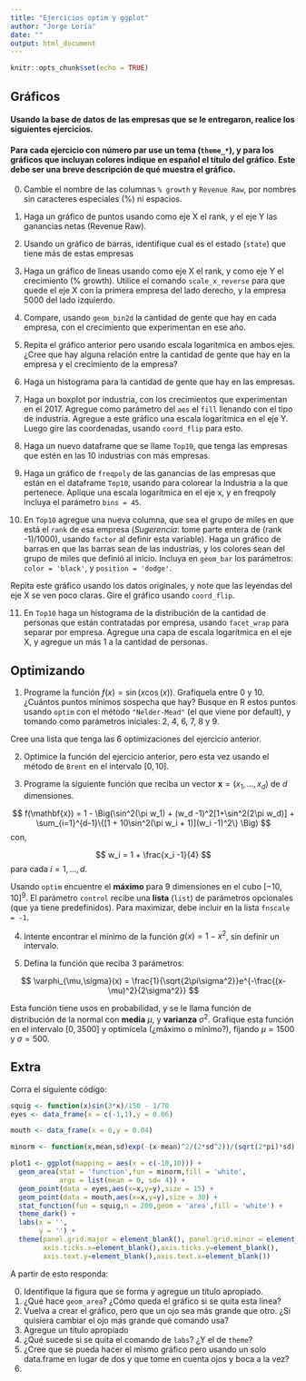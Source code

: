 ```yaml
---
title: "Ejercicios optim y ggplot"
author: "Jorge Loría"
date: ""
output: html_document
---
```


```r
knitr::opts_chunk$set(echo = TRUE)
```


## Gráficos

#### Usando la base de datos de las empresas que se le entregaron, realice los siguientes ejercicios. 

#### Para cada ejercicio con número par use un tema (`theme_*`), y para los gráficos que **incluyan** colores indique en español el título del gráfico. Este debe ser una breve descripción de qué muestra el gráfico.

0. Cambie el nombre de las columnas `% growth` y `Revenue Raw`, por nombres sin caracteres especiales (%) ni espacios.

1. Haga un gráfico de puntos usando como eje X el rank, y el eje Y las ganancias netas (Revenue Raw). 

2. Usando un gráfico de barras, identifique cual es el estado (`state`) que tiene más de estas empresas 

3. Haga un gráfico de lineas usando como eje X el rank, y como eje Y el crecimiento (% growth). Utilice el comando `scale_x_reverse` para que quede el eje X con la primera empresa del lado derecho, y la empresa 5000 del lado izquierdo. 

4. Compare, usando `geom_bin2d` la cantidad de gente que hay en cada empresa, con el crecimiento que experimentan en ese año. 

5. Repita el gráfico anterior pero usando escala logarítmica en ambos ejes. ¿Cree que hay alguna relación entre la cantidad de gente que hay en la empresa y el crecimiento de la empresa?

6. Haga un histograma para la cantidad de gente que hay en las empresas.

7. Haga un boxplot por industria, con los crecimientos que experimentan en el 2017. Agregue como parámetro del `aes` el `fill` llenando con el tipo de industria. Agregue a este gráfico una escala logarítmica en el eje Y. Luego gire las coordenadas, usando `coord_flip` para esto.

8. Haga un nuevo dataframe que se llame `Top10`, que tenga las empresas que estén en las 10 industrias con más empresas.

9. Haga un gráfico de `freqpoly` de las ganancias de las empresas que están en el dataframe `Top10`, usando para colorear la Industria a la que pertenece. Aplique una escala logarítmica en el eje x, y en freqpoly incluya el parámetro `bins = 45`.

10. En `Top10` agregue una nueva columna, que sea el grupo de miles en que está el `rank` de esa empresa (_Sugerencia_: tome parte entera de (rank -1)/1000), usando `factor` al definir esta variable). Haga un gráfico de barras en que las barras sean de las industrias, y los colores sean del grupo de miles que definió al inicio. Incluya en `geom_bar` los parámetros: `color = 'black'`, y `position = 'dodge'`.

Repita este gráfico usando los datos originales, y note que las leyendas del eje X se ven poco claras. Gire el gráfico usando `coord_flip`.

11. En `Top10` haga un histograma de la distribución de la cantidad de personas que están contratadas por empresa, usando `facet_wrap` para separar por empresa. Agregue una capa de escala logarítmica en el eje X, y agregue un más 1 a la cantidad de personas.


## Optimizando

1.  Programe la función $f(x) = \sin(x\cos(x))$. Grafíquela entre $0$ y $10$. ¿Cuántos puntos mínimos sospecha que hay?  Busque en R estos puntos usando `optim` con el método `"Nelder-Mead"` (el que viene por default), y tomando como parámetros iniciales: 2, 4, 6, 7, 8 y 9.

Cree una lista que tenga las 6 optimizaciones del ejercicio anterior. 

2. Optimice la función del ejercicio anterior, pero esta vez usando el método de `Brent` en el intervalo $[0,10]$.

3. Programe la siguiente función que reciba un vector $\mathbf{x}=(x_1,\dots,x_d)$ de $d$ dimensiones. 

$$
f(\mathbf{x}) = 1 - \Big(\sin^2(\pi w_1) + (w_d -1)^2[1+\sin^2(2\pi w_d)] + \sum_{i=1}^{d-1}\{[1 + 10\sin^2(\pi w_i + 1)](w_i -1)^2\} \Big)
$$
con,

$$
w_i = 1 + \frac{x_i -1}{4}
$$
para cada $i = 1, \dots, d$.

Usando `optim` encuentre el __máximo__ para $9$ dimensiones en el cubo $[-10,10]^9$.  El parámetro `control` recibe una **lista** (`list`) de parámetros opcionales (que ya tiene predefinidos). Para maximizar, debe incluir en la lista `fnscale = -1`.

4. Intente encontrar el mínimo de la función $g(x) = 1-x^2$, sin definir un intervalo. 

5. Defina la función que reciba 3 parámetros:


$$
\varphi_{\mu,\sigma}(x) = \frac{1}{\sqrt{2\pi\sigma^2}}e^{-\frac{(x-\mu)^2}{2\sigma^2}}
$$


Esta función tiene usos en probabilidad, y se le llama función de distribución de la normal con **media** $\mu$, y **varianza** $\sigma^2$. Grafique esta función en el intervalo $[0,3500]$ y optimícela (¿máximo o mínimo?), fijando $\mu = 1500$ y $\sigma = 500$.



## **Extra**

Corra el siguiente código:


```r
squig <- function(x)sin(3*x)/150 - 1/70
eyes <- data_frame(x = c(-1,1),y = 0.06)

mouth <- data_frame(x = 0,y = 0.04)

minorm <- function(x,mean,sd)exp(-(x-mean)^2/(2*sd^2))/(sqrt(2*pi)*sd)

plot1 <- ggplot(mapping = aes(x = c(-10,10))) + 
  geom_area(stat = 'function',fun = minorm,fill = 'white',
            args = list(mean = 0, sd= 4)) + 
  geom_point(data = eyes,aes(x=x,y=y),size = 15) + 
  geom_point(data = mouth,aes(x=x,y=y),size = 30) + 
  stat_function(fun = squig,n = 200,geom = 'area',fill = 'white') + 
  theme_dark() + 
  labs(x = '',
       y = '') +
  theme(panel.grid.major = element_blank(), panel.grid.minor = element_blank(),
        axis.ticks.x=element_blank(),axis.ticks.y=element_blank(),
        axis.text.y=element_blank(),axis.text.x=element_blank())
```


A partir de esto responda: 

 0. Identifique la figura que se forma y agregue un título apropiado.
 1. ¿Qué hace `geom_area`? ¿Cómo queda el gráfico si se quita esta linea?
 2. Vuelva a crear el gráfico, pero que un ojo sea más grande que otro. ¿Si quisiera cambiar el ojo más grande qué comando usa?
 3. Agregue un título apropiado
 4. ¿Qué sucede si se quita el comando de `labs`? ¿Y el de `theme`?
 5. ¿Cree que se pueda hacer el mismo gráfico pero usando un solo data.frame en lugar de dos y que tome en cuenta ojos y boca a la vez?
 6. 





